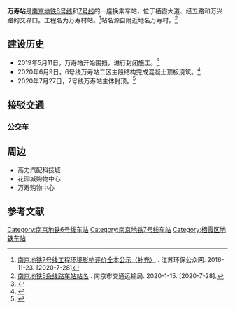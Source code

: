{{about|位于中国的南京地铁所属车站|其他名称类似的车站|万寿站}}
{{Station Infobox
|Station Name = 万寿站
|Engname = Wanshou
|linecolour = {{南京地铁线路色|6}}
|linecolour2 = {{南京地铁线路色|7}}
|Linecolor3 = 
|Image = 
|Caption = 
|Number = 
|Code = 
|Location = [[江苏省|江苏省]][[南京市|南京市]][[栖霞区|栖霞区]]
|Coord =
|Colour = 
|Type = 地下二层岛式车站（6号线）<br>地下三层岛式车站（7号线）
|Line = {{南京地铁线路名|6}}{{南京地铁线路名|7}}
|Interchange = 
|Hall = 
|Open = 暂未开通
|Platform = 
|Elevator for disabled = 
|Escalator = 
|Exit = 
|Transport = 
|Openhours = 
|Time First = 
|Time Last = 
|Map = 
|Linename1 = {{RailwayLineColor|{{南京地铁线路色|6}}|■}}[[南京地铁6号线|南京地铁6号线]]
|start1 = [[南京南站|南京南站]]
|pre1 =[[北苑东路站|北苑东路]]
|next1 = [[燕霞路站|燕霞路]]
|end1 = [[栖霞山站|栖霞山]]
|Linename2 = {{RailwayLineColor|{{南京地铁线路色|7}}|■}}[[南京地铁7号线|南京地铁7号线]]
|start2 = [[仙新路站|仙新路]]
|pre2 =[[丁家庄站_(南京地铁)|丁家庄]]
|next2 = [[晓庄站|晓庄]]
|end2 = [[西善桥站|西善桥]]

}}

'''万寿站'''是[[南京地铁|南京地铁]][[南京地铁6号线|6号线]]和[[南京地铁7号线|7号线]]的一座换乘车站，位于栖霞大道、经五路和万兴路的交界口。工程名为万寿村站。<ref>[http://www.jshbgz.cn/ssgs/201611/t20161123_380828.html 南京地铁7号线工程环境影响评价全本公示（补充）] {{Wayback|url=http://www.jshbgz.cn/ssgs/201611/t20161123_380828.html |date=20200728155304 }}. 江苏环保公众网. 2016-11-23. [2020-7-28]</ref>站名源自附近地名万寿村。<ref>[http://jtj.nanjing.gov.cn/njsjtysj/202001/t20200115_1773795.html 南京地铁5条线路车站站名] {{Wayback|url=http://jtj.nanjing.gov.cn/njsjtysj/202001/t20200115_1773795.html |date=20200405103736 }}. 南京市交通运输局. 2020-1-15. [2020-7-28].</ref>

==建设历史==
* 2019年5月11日，万寿站开始围挡，进行封闭施工。<ref>{{cite web|url=http://news.jstv.com/a/20190509/5cd3605ff3ca6230052b3590.shtml|title=5月11日起南京地铁万寿村站封闭施工|publisher=荔枝网|date=2019-05-09|accessdate=2020-07-28|archive-date=2020-07-28|archive-url=https://web.archive.org/web/20200728155440/http://news.jstv.com/a/20190509/5cd3605ff3ca6230052b3590.shtml|dead-url=no}}</ref>
* 2020年6月9日，6号线万寿站二区主段结构完成混凝土顶板浇筑。<ref>{{cite web|url=https://new.qq.com/omn/20200611/20200611A06C9T00.html|title=南京地铁6号线万寿站二区主段结构顶板浇筑完成|publisher=腾讯网|date=2020-06-11|accessdate=2020-07-28|archive-date=2020-07-28|archive-url=https://web.archive.org/web/20200728155601/https://new.qq.com/omn/20200611/20200611A06C9T00.html|dead-url=no}}</ref>
* 2020年7月27日，7号线万寿站主体封顶。<ref>{{cite web|url=https://new.qq.com/rain/a/20200728A0FHIQ00|title=南京地铁七号线项目：万寿村站主体顺利封顶|publisher=腾讯网|date=2020-07-28|accessdate=2020-07-28|archive-date=2020-07-28|archive-url=https://web.archive.org/web/20200728144430/https://new.qq.com/rain/a/20200728A0FHIQ00|dead-url=no}}</ref>

==接驳交通==
===公交车===
{{南京公交线路简单列表|station=阳光雅居北门|6|30|105|528|567|Y15|Y31}}
{{南京公交线路简单列表|station=万寿|6|11|54|76区间|79|101|125|176|336|501|520|521|523|526|528|567|Y15|Y31|Y32}}
{{南京公交线路简单列表|station=万寿停车场|22|54|76|101|105|125|131|162|311|336|337|Y15|Y23}}

==周边==
* 高力汽配科技城
* 花园城购物中心
* 万寿购物中心
==参考文献==
{{reflist}}

{{南京地铁6号线车站}}
{{南京地铁7号线车站}}
[[Category:南京地铁6号线车站|Category:南京地铁6号线车站]]
[[Category:南京地铁7号线车站|Category:南京地铁7号线车站]]
[[Category:栖霞区地铁车站|Category:栖霞区地铁车站]]